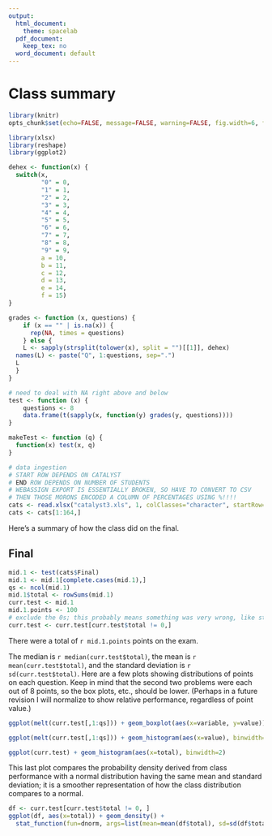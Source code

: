 ```yaml
---
output:
  html_document:
    theme: spacelab
  pdf_document:
    keep_tex: no
  word_document: default
---
```

Class summary
========================================================
```r
library(knitr)
opts_chunk$set(echo=FALSE, message=FALSE, warning=FALSE, fig.width=6, fig.height=4, fig.align='center')
```

```r
library(xlsx)
library(reshape)
library(ggplot2)

dehex <- function(x) {
  switch(x, 
         "0" = 0,
         "1" = 1,
         "2" = 2,
         "3" = 3,
         "4" = 4,
         "5" = 5,
         "6" = 6,
         "7" = 7,
         "8" = 8,
         "9" = 9,
         a = 10,
         b = 11,
         c = 12,
         d = 13,
         e = 14,
         f = 15)
}

grades <- function (x, questions) {
    if (x == "" | is.na(x)) {
      rep(NA, times = questions)
    } else {
    L <- sapply(strsplit(tolower(x), split = "")[[1]], dehex)
  names(L) <- paste("Q", 1:questions, sep=".")
  L
  }
}

# need to deal with NA right above and below
test <- function (x) {
	questions <- 8
	data.frame(t(sapply(x, function(y) grades(y, questions))))
}

makeTest <- function (q) {
  function(x) test(x, q)
}

# data ingestion
# START ROW DEPENDS ON CATALYST
# END ROW DEPENDS ON NUMBER OF STUDENTS
# WEBASSIGN EXPORT IS ESSENTIALLY BROKEN, SO HAVE TO CONVERT TO CSV
# THEN THOSE MORONS ENCODED A COLUMN OF PERCENTAGES USING %!!!!
cats <- read.xlsx("catalyst3.xls", 1, colClasses="character", startRow=3)[-c(1,2),]
cats <- cats[1:164,]
```

Here's a summary of how the class did on the final.

## Final

```r
mid.1 <- test(cats$Final)
mid.1 <- mid.1[complete.cases(mid.1),]
qs <- ncol(mid.1)
mid.1$total <- rowSums(mid.1)
curr.test <- mid.1
mid.1.points <- 100
# exclude the 0s; this probably means something was very wrong, like students absent
curr.test <- curr.test[curr.test$total != 0,]
```

There were a total of `r mid.1.points` points on the exam.

The median is `r median(curr.test$total)`, the mean is `r mean(curr.test$total)`, and the standard deviation is `r sd(curr.test$total)`. Here are a few plots showing distributions of points on each question. Keep in mind that the second two problems were each out of 8 points, so the box plots, etc., should be lower. (Perhaps in a future revision I will normalize to show relative performance, regardless of point value.)


```r
ggplot(melt(curr.test[,1:qs])) + geom_boxplot(aes(x=variable, y=value)) + xlab("Problem") + ylab("Points")
```
```r
ggplot(melt(curr.test[,1:qs])) + geom_histogram(aes(x=value), binwidth=1) + facet_grid(.~variable)
```

```r
ggplot(curr.test) + geom_histogram(aes(x=total), binwidth=2)
```

This last plot compares the probability density derived from class performance with a normal distribution having the same mean and standard deviation; it is a smoother representation of how the class distribution compares to a normal.

```r
df <- curr.test[curr.test$total != 0, ]
ggplot(df, aes(x=total)) + geom_density() + 
  stat_function(fun=dnorm, args=list(mean=mean(df$total), sd=sd(df$total)), color='red')
```